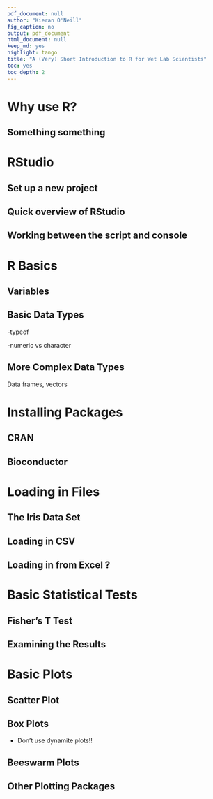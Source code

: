 ```yaml
---
pdf_document: null
author: "Kieran O'Neill"
fig_caption: no
output: pdf_document
html_document: null
keep_md: yes
highlight: tango
title: "A (Very) Short Introduction to R for Wet Lab Scientists"
toc: yes
toc_depth: 2
---
```

	
# Why use R?
	
## Something something


# RStudio

## Set up a new project

## Quick overview of RStudio

## Working between the script and console


# R Basics

## Variables

## Basic Data Types

-typeof

-numeric vs character

## More Complex Data Types

Data frames, vectors

# Installing Packages

## CRAN

## Bioconductor

# Loading in Files

## The Iris Data Set

## Loading in CSV

## Loading in from Excel ?



# Basic Statistical Tests

## Fisher's T Test

## Examining the Results

# Basic Plots

## Scatter Plot

## Box Plots

- Don't use dynamite plots!!

## Beeswarm Plots

## Other Plotting Packages
